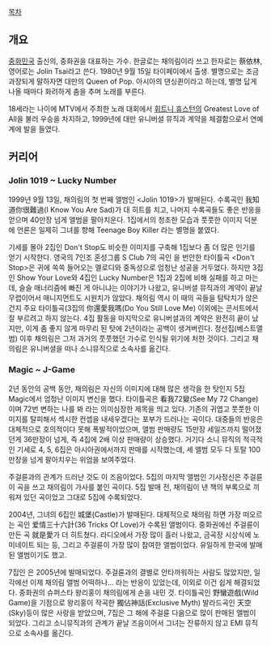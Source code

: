 [[목차]]
== 개요 ==

[[중화민국]] 출신의, 중화권을 대표하는 가수. 한글로는 채의림이라 쓰고 한자로는 蔡依林, 영어로는 Jolin Tsai라고 쓴다. 1980년 9월 15일 타이페이에서 출생. 별명으로는 조금 과장되게 말하자면 대만의 Queen of Pop. 아시아의 댄싱퀸이라고 하는데, 별명 답게 나올 때마다 화려하게 춤을 추며 노래를 부른다.

18세라는 나이에 MTV에서 주최한 노래 대회에서 [[휘트니 휴스턴]]의 Greatest Love of All을 불러 우승을 차지하고, 1999년에 대만 유니버셜 뮤직과 계약을 체결함으로서 연예계에 발을 들였다.

== 커리어 ==
=== Jolin 1019 ~ Lucky Number ===

1999년 9월 13일, 채의림의 첫 번째 앨범인 <Jolin 1019>가 발매된다. 수록곡인 我知道你很難過(I Know You Are Sad)가 대 히트를 치고, 나머지 수록곡들도 좋은 반응을 얻으며 40만장 넘게 앨범을 팔아치운다. 1집에서의 청초한 모습과 풋풋한 이미지 덕분에 언론은 일제히 그녀를 향해 Teenage Boy Killer 라는 별명을 붙였다.

기세를 몰아 2집인 Don't Stop도 비슷한 이미지를 구축해 1집보다 좀 더 많은 인기를 얻기 시작한다. 영국의 7인조 혼성그룹 S Club 7의 곡인 <Bring It All Back>을 번안한 타이틀곡 <Don't Stop>은 귀에 쏙쏙 들어오는 멜로디와 중독성으로 엄청난 성공을 거두었다. 하지만 3집인 Show Your Love와 4집인 Lucky Number은 1집과 2집에 비해 실패를 하고 마는데, 슬슬 매너리즘에 빠진 게 아니냐는 이야기가 나왔고, 유니버셜 뮤직과의 계약이 끝날 무렵이어서 매니지먼트도 시원치가 않았다. 채의림 역시 이 때의 곡들을 탐탁치가 않은 건지 주요 타이틀곡(3집의 你還愛我嗎(Do You Still Love Me) 이외에는 콘서트에서 잘 부르려고 하지 않는다. 4집 활동을 마지막으로 유니버셜과의 계약은 완전히 끝이 났지만, 이게 좀 좋지 않게 마무리 된 탓에 2년이라는 공백이 생겨버린다. 정선집(베스트앨범) 이후 채의림은 그저 과거의 풋풋했던 가수로 인식될 위기에 처한 것이다. 그리고 채의림은 유니버셜을 떠나 소니뮤직으로 소속사를 옮긴다.


=== Magic ~ J-Game ===

2년 동안의 공백 동안, 채의림은 자신의 이미지에 대해 많은 생각을 한 탓인지 5집 Magic에서 엄청난 이미지 변신을 했다. 타이틀곡은 看我72變(See My 72 Change)이며 72번 변하는 나를 봐 라는 의미심장한 제목을 띄고 있다. 기존의 귀엽고 풋풋한 이미지를 탈피해서 섹시한 컨셉을 내세우겠다는 포부가 드러나는 곡이다. 대중들의 반응은 대체적으로 호의적이다 못해 폭발적이었으며, 앨범 판매량도 15만장 세일즈까지 떨어졌던게 36만장이 넘게, 즉 4집에 2배 이상 판매량이 상승했다. 거기다 소니 뮤직의 적극적인 기세로 4, 5, 6집은 아시아권에서까지 판매를 시작했는데, 세 앨범 모두 다 토탈 100만장을 넘게 팔아치우는 위엄을 보여주었다.

주걸륜과의 관계가 드러난 것도 이 즈음이었다. 5집의 마지막 앨범인 기사정신은 주걸륜이 곡을 쓰고 채의림이 가사를 붙인 곡이다. 5집 발매 전, 채의림이 낸 책의 부록으로 끼워져 있던 곡이었고 그대로 5집에 수록되었다.

2004년, 그녀의 6집인 城堡(Castle)가 발매된다. 대체적으로 채의림 하면 가장 떠오르는 곡인 爱情三十六計(36 Tricks Of Love)가 수록된 앨범이다. 중화권에선 주걸륜이 만든 곡 就是愛가 더 히트쳤다. 라디오에서 가장 많이 흘러 나왔고, 금곡장 시상식에 노미네이트 되는 등, 그리고 주걸륜이 가장 많이 참여한 앨범이었다. 유일하게 한국에 발매된 앨범이기도 했고.

7집인 <J-Game>은 2005년에 발매되었다. 주걸륜과의 결별로 안타까워하는 사람도 많았지만, 일각에선 이제 채의림 앨범 어떡하나... 라는 반응이 있었는데, 이외로 이건 쉽게 해결되었다. 중화권의 슈퍼스타 왕리홍이 채의림에게 손을 내민 것. 타이틀곡인 野蠻遊戲(Wild Game)을 기점으로 왕리홍이 작곡한 獨佔神話(Exclusive Myth) 발라드곡인 天空(Sky)등이 많은 사랑을 받았으며, 7집은 그 해에 주걸륜 다음으로 많이 판매된 앨범이 되었다. 그리고 소니뮤직과의 관계가 끝날 즈음이어서 그녀는 잔류하지 않고 EMI 뮤직으로 소속사를 옮긴다.
